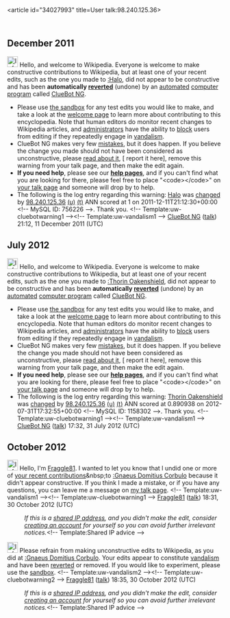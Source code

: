 <article id="34027993" title=User talk:98.240.125.36>
	<talkpage id="34027993" title="User talk:98.240.125.36">


== December 2011 ==
[[Image:Information.svg|left|25px|alt=|link=]] Hello, and welcome to Wikipedia. Everyone is welcome to make constructive contributions to Wikipedia, but at least one of your recent edits, such as the one you made to [[:Halo]], did not appear to be constructive and has been '''automatically [[Help:Reverting|reverted]]''' (undone) by an [[automated]] [[computer program]] called [[User:ClueBot NG|ClueBot NG]]. 
* Please use [[Wikipedia:Sandbox|the sandbox]] for any test edits you would like to make, and take a look at the [[Wikipedia:Introduction|welcome page]] to learn more about contributing to this encyclopedia. Note that human editors do monitor recent changes to Wikipedia articles, and [[WP:ADMINS|administrators]] have the ability to [[WP:BLOCK|block]] users from editing if they repeatedly engage in [[WP:vandalism|vandalism]].
* ClueBot NG makes very few [[User:ClueBot NG#Information About False Positives|mistakes]], but it does happen. If you believe the change you made should not have been considered as unconstructive, please [[User:ClueBot NG#Information About False Positives|read about it]], [{{User:ClueBot NG/Warnings/FPReport|756226}} report it here], remove this warning from your talk page, and then make the edit again.
*'''If you need help''', please see our '''[[Help:Contents|help pages]]''', and if you can't find what you are looking for there, please feel free to place &quot;&lt;code&gt;{{tl|helpme}}&lt;/code&gt;&quot; on [[Special:MyTalk|your talk page]] and someone will drop by to help.
* The following is the log entry regarding this warning: [[Halo]] was [http://en.wikipedia.org/w/index.php?title=Halo&amp;diff=465349919&amp;oldid=465156246 changed] by [[Special:Contributions/98.240.125.36|98.240.125.36]] [[User:98.240.125.36|(u)]] [[User talk:98.240.125.36|(t)]] ANN scored at 1 on 2011-12-11T21:12:30+00:00 &lt;!-- MySQL ID: 756226 --&gt;. Thank you. &lt;!-- Template:uw-cluebotwarning1 --&gt;&lt;!-- Template:uw-vandalism1 --&gt; [[User:ClueBot NG|ClueBot NG]] ([[User talk:ClueBot NG|talk]]) 21:12, 11 December 2011 (UTC)

== July 2012 ==
[[Image:Information.svg|left|25px|alt=|link=]] Hello, and welcome to Wikipedia. Everyone is welcome to make constructive contributions to Wikipedia, but at least one of your recent edits, such as the one you made to [[:Thorin Oakenshield]], did not appear to be constructive and has been '''automatically [[Help:Reverting|reverted]]''' (undone) by an [[automated]] [[computer program]] called [[User:ClueBot NG|ClueBot NG]]. 
* Please use [[Wikipedia:Sandbox|the sandbox]] for any test edits you would like to make, and take a look at the [[Wikipedia:Introduction|welcome page]] to learn more about contributing to this encyclopedia. Note that human editors do monitor recent changes to Wikipedia articles, and [[WP:ADMINS|administrators]] have the ability to [[WP:BLOCK|block]] users from editing if they repeatedly engage in [[WP:vandalism|vandalism]].
* ClueBot NG makes very few [[User:ClueBot NG#Information About False Positives|mistakes]], but it does happen. If you believe the change you made should not have been considered as unconstructive, please [[User:ClueBot NG#Information About False Positives|read about it]], [{{User:ClueBot NG/Warnings/FPReport|1158302}} report it here], remove this warning from your talk page, and then make the edit again.
*'''If you need help''', please see our '''[[Help:Contents|help pages]]''', and if you can't find what you are looking for there, please feel free to place &quot;&lt;code&gt;{{tl|helpme}}&lt;/code&gt;&quot; on [[Special:MyTalk|your talk page]] and someone will drop by to help.
* The following is the log entry regarding this warning: [[Thorin Oakenshield]] was [http://en.wikipedia.org/w/index.php?title=Thorin+Oakenshield&amp;diff=505129077&amp;oldid=504663439 changed] by [[Special:Contributions/98.240.125.36|98.240.125.36]] [[User:98.240.125.36|(u)]] [[User talk:98.240.125.36|(t)]] ANN scored at 0.890938 on 2012-07-31T17:32:55+00:00 &lt;!-- MySQL ID: 1158302 --&gt;. Thank you. &lt;!-- Template:uw-cluebotwarning1 --&gt;&lt;!-- Template:uw-vandalism1 --&gt; [[User:ClueBot NG|ClueBot NG]] ([[User talk:ClueBot NG|talk]]) 17:32, 31 July 2012 (UTC)
== October 2012 ==
[[File:Information.svg|25px|alt=|link=]] Hello, I'm [[User:Fraggle81|Fraggle81]]. I wanted to let you know that I undid one or more of [[Special:Contributions/98.240.125.36|your recent contributions]]&amp;nbsp;to [[:Gnaeus Domitius Corbulo]] because it didn't appear constructive. If you think I made a mistake, or if you have any questions, you can leave me a message on [[User_talk:Fraggle81|my talk page]]. &lt;!-- Template:uw-vandalism1 --&gt;&lt;!-- Template:uw-cluebotwarning1 --&gt;   [[User:Fraggle81|Fraggle81]] ([[User talk:Fraggle81|talk]]) 18:31, 30 October 2012 (UTC)
:''If this is a [[open proxy|shared IP address]], and you didn't make the edit, consider [[Wikipedia:Why create an account?|creating an account]] for yourself so you can avoid further irrelevant notices.''&lt;!-- Template:Shared IP advice --&gt;

[[File:Information.svg|25px|alt=|link=]] Please refrain from making unconstructive edits to Wikipedia, as you did at [[:Gnaeus Domitius Corbulo]]. Your edits appear to constitute [[Wikipedia:Vandalism|vandalism]] and have been [[Help:Reverting|reverted]] or removed. If you would like to experiment, please use the [[Wikipedia:Sandbox|sandbox]]. &lt;!-- Template:uw-vandalism2 --&gt;&lt;!-- Template:uw-cluebotwarning2 --&gt;  [[User:Fraggle81|Fraggle81]] ([[User talk:Fraggle81|talk]]) 18:35, 30 October 2012 (UTC)
:''If this is a [[open proxy|shared IP address]], and you didn't make the edit, consider [[Wikipedia:Why create an account?|creating an account]] for yourself so you can avoid further irrelevant notices.''&lt;!-- Template:Shared IP advice --&gt;
	</talkpage>
</article>